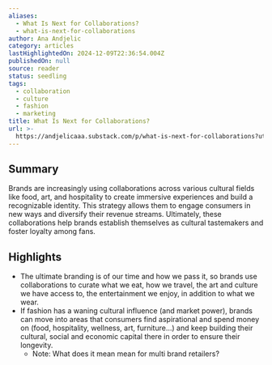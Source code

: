 ```yaml
---
aliases:
  - What Is Next for Collaborations?
  - what-is-next-for-collaborations
author: Ana Andjelic
category: articles
lastHighlightedOn: 2024-12-09T22:36:54.004Z
publishedOn: null
source: reader
status: seedling
tags:
  - collaboration
  - culture
  - fashion
  - marketing
title: What Is Next for Collaborations?
url: >-
  https://andjelicaaa.substack.com/p/what-is-next-for-collaborations?utm_source=post-email-title&publication_id=18831&post_id=150769575&utm_campaign=email-post-title&isFreemail=false&r=og9hp&triedRedirect=true&utm_medium=email
---
```

## Summary

Brands are increasingly using collaborations across various cultural fields like food, art, and hospitality to create immersive experiences and build a recognizable identity. This strategy allows them to engage consumers in new ways and diversify their revenue streams. Ultimately, these collaborations help brands establish themselves as cultural tastemakers and foster loyalty among fans.

## Highlights

- The ultimate branding is of our time and how we pass it, so brands use collaborations to curate what we eat, how we travel, the art and culture we have access to, the entertainment we enjoy, in addition to what we wear.
- If fashion has a waning cultural influence (and market power), brands can move into areas that consumers find aspirational and spend money on (food, hospitality, wellness, art, furniture…) and keep building their cultural, social and economic capital there in order to ensure their longevity.
    - Note: What does it mean mean for multi brand retailers?
